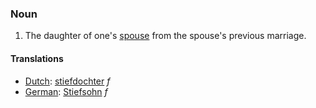 ===Noun===

# The daughter of one's [[spouse]] from the spouse's previous marriage.

====Translations====
*[[Dutch]]: [[stiefdochter]] ''f''
*[[German]]: [[Stiefsohn]] ''f''